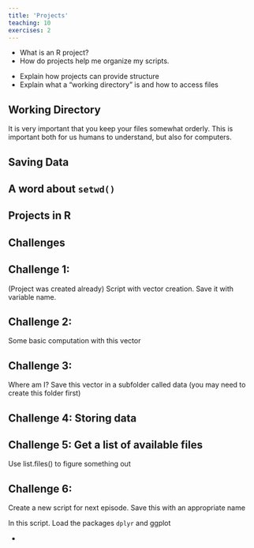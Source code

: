 ```yaml
---
title: 'Projects'
teaching: 10
exercises: 2
---
```


:::::::::::::::::::::::::::::::::::::: questions 

- What is an R project? 
- How do projects help me organize my scripts.

::::::::::::::::::::::::::::::::::::::::::::::::

::::::::::::::::::::::::::::::::::::: objectives

- Explain how projects can provide structure
- Explain what a "working directory" is and how to access files

::::::::::::::::::::::::::::::::::::::::::::::::

## Working Directory
It is very important that you keep your files somewhat orderly. This is important both for us humans to understand, but also for computers. 

## Saving Data

::: callout
## A word about `setwd()`

:::

## Projects in R




## Challenges
::: challenge
## Challenge 1:

(Project was created already)
Script with vector creation. Save it with variable name.
:::

::: challenge
## Challenge 2: 

Some basic computation with this vector
:::

::: challenge
## Challenge 3: 

Where am I?
Save this vector in a subfolder called data
(you may need to create this folder first)
:::

::: challenge
## Challenge 4: Storing data
:::

::: challenge
## Challenge 5: Get a list of available files
Use list.files() to figure something out
:::

::: challenge 
## Challenge 6:
Create a new script for next episode. Save this with an appropriate name

In this script. Load the packages `dplyr` and ggplot
:::


::::::::::::::::::::::::::::::::::::: keypoints 

- 

::::::::::::::::::::::::::::::::::::::::::::::::
